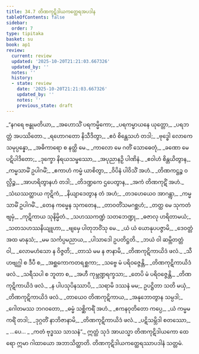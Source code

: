 ```yaml
---
title: 34.7 တိဏကုဋိဒါယကတ္ထေရအပဒါန
tableOfContents: false
sidebar:
  order: 7
type: tipitaka
basket: su
book: ap1
review:
  current: review
  updated: '2025-10-20T21:21:03.667326'
  updated_by: ''
  notes: ''
  history:
  - state: review
    date: '2025-10-20T21:21:03.667326'
    updated_by: ''
    notes: ''
    previous_state: draft
---
```



<DynamicBreadcrumb />


<ReviewStatus review={frontmatter.review} showDetails={true} />

<HypothesisAnnotation frontmatter={frontmatter} />

<Division number="74" book="ap1" e="ch" v="20" p="311">

<Paragraph number="3800" type="verses" book="ap1">
_“နဂရေ ဗန္ဓုမတိယာ,_  
_အဟောသိံ ပရကမ္မိကော;_  
_ပရကမ္မာယနေ ယုတ္တော,_  
_ပရဘတ္တံ အပဿိတော._  

</Paragraph>

</Division>
<Division number="75" book="ap1" e="ch" v="20" p="311">

<Paragraph number="3801" type="verses" book="ap1">
_ရဟောဂတော နိသီဒိတွာ,_  
_ဧဝံ စိန္တေသဟံ တဒါ;_  
_ဗုဒ္ဓေါ လောကေ သမုပ္ပန္နော,_  
_အဓိကာရော စ နတ္ထိ မေ._  

</Paragraph>

</Division>
<Division number="76" book="ap1" e="ch" v="20" p="311">

<Paragraph number="3802" type="verses" book="ap1">
_ကာလော မေ ဂတိံ သောဓေတုံ,_  
_ခဏော မေ ပဋိပါဒိတော;_  
_ဒုက္ခော နိရယသမ္ဖဿော,_  
_အပုညာနဉှိ ပါဏိနံ._  

</Paragraph>

</Division>
<Division number="77" book="ap1" e="ch" v="20" p="311">

<Paragraph number="3803" type="verses" book="ap1">
_ဧဝါဟံ စိန္တယိတွာန,_  
_ကမ္မသာမိံ ဥပါဂမိံ;_  
_ဧကာဟံ ကမ္မံ ယာစိတွာ,_  
_ဝိပိနံ ပါဝိသိံ အဟံ._  

</Paragraph>

</Division>
<Division number="78" book="ap1" e="ch" v="20" p="312">

<Paragraph number="3804" type="verses" book="ap1">
_တိဏကဋ္ဌဉ္စ ဝလ္လိဉ္စ,_  
_အာဟရိတွာနဟံ တဒါ;_  
_တိဒဏ္ဍကေ ဌပေတွာန,_  
_အကံ တိဏကုဋိံ အဟံ._  

</Paragraph>

</Division>
<Division number="79" book="ap1" e="ch" v="20" p="312">

<Paragraph number="3805" type="verses" book="ap1">
_သံဃဿတ္ထာယ ကုဋိကံ,_  
_နိယျာဒေတွာန တံ အဟံ;_  
_တဒဟေယေဝ အာဂန္တွာ,_  
_ကမ္မသာမိံ ဥပါဂမိံ._  

</Paragraph>

</Division>
<Division number="80" book="ap1" e="ch" v="20" p="312">

<Paragraph number="3806" type="verses" book="ap1">
_တေန ကမ္မေန သုကတေန,_  
_တာဝတိံသမဂစ္ဆဟံ;_  
_တတ္ထ မေ သုကတံ ဗျမှံ,_  
_ကုဋိကာယ သုနိမ္မိတံ._  

</Paragraph>

</Division>
<Division number="81" book="ap1" e="ch" v="20" p="312">

<Paragraph number="3807" type="verses" book="ap1">
_သဟဿကဏ္ဍံ သတဘေဏ္ဍု,_  
_ဓဇာလု ဟရိတာမယံ;_  
_သတသဟဿနိယျူဟာ,_  
_ဗျမှေ ပါတုဘဝိံသု မေ._  

</Paragraph>

</Division>
<Division number="82" book="ap1" e="ch" v="20" p="312">

<Paragraph number="3808" type="verses" book="ap1">
_ယံ ယံ ယောနုပပဇ္ဇာမိ,_  
_ဒေဝတ္တံ အထ မာနုသံ;_  
_မမ သင်္ကပ္ပမညာယ,_  
_ပါသာဒေါ ဥပတိဋ္ဌတိ._  

</Paragraph>

</Division>
<Division number="83" book="ap1" e="ch" v="20" p="312">

<Paragraph number="3809" type="verses" book="ap1">
_ဘယံ ဝါ ဆမ္ဘိတတ္တံ ဝါ,_  
_လောမဟံသော န ဝိဇ္ဇတိ;_  
_တာသံ မမ န ဇာနာမိ,_  
_တိဏကုဋိကာယိဒံ ဖလံ._  

</Paragraph>

</Division>
<Division number="84" book="ap1" e="ch" v="20" p="312">

<Paragraph number="3810" type="verses" book="ap1">
_သီဟဗျဂ္ဃါ စ ဒီပီ စ,_  
_အစ္ဆကောကတရစ္ဆကာ;_  
_သဗ္ဗေ မံ ပရိဝဇ္ဇေန္တိ,_  
_တိဏကုဋိကာယိဒံ ဖလံ._  

</Paragraph>

</Division>
<Division number="85" book="ap1" e="ch" v="20" p="312">

<Paragraph number="3811" type="verses" book="ap1">
_သရီသပါ စ ဘူတာ စ,_  
_အဟီ ကုမ္ဘဏ္ဍရက္ခသာ;_  
_တေပိ မံ ပရိဝဇ္ဇေန္တိ,_  
_တိဏကုဋိကာယိဒံ ဖလံ._  

</Paragraph>

</Division>
<Division number="86" book="ap1" e="ch" v="20" p="312">

<Paragraph number="3812" type="verses" book="ap1">
_န ပါပသုပိနဿာပိ,_  
_သရာမိ ဒဿနံ မမ;_  
ဥပဋ္ဌိတာ သတိ မယှံ,_  
_တိဏကုဋိကာယိဒံ ဖလံ._  

</Paragraph>

</Division>
<Division number="87" book="ap1" e="ch" v="20" p="312">

<Paragraph number="3813" type="verses" book="ap1">
_တာယေဝ တိဏကုဋိကာယ,_  
_အနုဘောတွာန သမ္ပဒါ;_  
_ဂေါတမဿ ဘဂဝတော,_  
_ဓမ္မံ သစ္ဆိကရိံ အဟံ._  

</Paragraph>

</Division>
<Division number="88" book="ap1" e="ch" v="20" p="312">

<Paragraph number="3814" type="verses" book="ap1">
_ဧကနဝုတိတော ကပ္ပေ,_  
_ယံ ကမ္မမကရိံ တဒါ;_  
_ဒုဂ္ဂတိံ နာဘိဇာနာမိ,_  
_တိဏကုဋိကာယိဒံ ဖလံ._  

</Paragraph>

</Division>
<Division number="89" book="ap1" e="ch" v="20" p="312">

<Paragraph number="3815" type="verses" book="ap1">
_ပဋိသမ္ဘိဒါ စတဿော,_  
_ …ပေ… _  
_ကတံ ဗုဒ္ဓဿ သာသနံ”._  

</Paragraph>

<Paragraph number="3816" book="ap1">
ဣတ္ထံ သုဒံ အာယသ္မာ တိဏကုဋိဒါယကော ထေရော ဣမာ ဂါထာယော အဘာသိတ္ထာတိ.

</Paragraph>
</Division>

<Paragraph number="3817" type="center" book="ap1">
တိဏကုဋိဒါယကတ္ထေရဿာပဒါနံ သတ္တမံ.
</Paragraph>